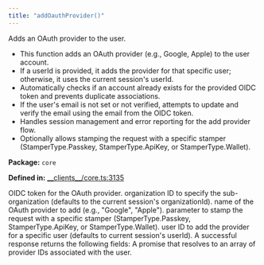 ```yaml
---
title: "addOauthProvider()"
---
```



<H3Bordered text="Overview" />

Adds an OAuth provider to the user.

<ul>
  <li>This function adds an OAuth provider (e.g., Google, Apple) to the user account.</li>
  <li>If a userId is provided, it adds the provider for that specific user; otherwise, it uses the current session's userId.</li>
  <li>Automatically checks if an account already exists for the provided OIDC token and prevents duplicate associations.</li>
  <li>If the user's email is not set or not verified, attempts to update and verify the email using the email from the OIDC token.</li>
  <li>Handles session management and error reporting for the add provider flow.</li>
  <li>Optionally allows stamping the request with a specific stamper (StamperType.Passkey, StamperType.ApiKey, or StamperType.Wallet).</li>
</ul>

<p><strong>Package:</strong> <code>core</code></p>

<p><strong>Defined in:</strong> <a href="https://github.com/tkhq/sdk/blob/main/packages/core/src/__clients__/core.ts#L3135">__clients__/core.ts:3135</a></p>

<H3Bordered text="Parameters" />

<ParamField body="params" type='AddOauthProviderParams' required={true} >
  <Expandable title="params details">
    <NestedParam parentKey="params" childKey="oidcToken" type='string' required={true}>
OIDC token for the OAuth provider.
</NestedParam>
    <NestedParam parentKey="params" childKey="organizationId" type='string' required={false}>
organization ID to specify the sub-organization (defaults to the current session's organizationId).
</NestedParam>
    <NestedParam parentKey="params" childKey="providerName" type='string' required={true}>
name of the OAuth provider to add (e.g., "Google", "Apple").
</NestedParam>
    <NestedParam parentKey="params" childKey="stampWith" type='StamperType' required={false}>
parameter to stamp the request with a specific stamper (StamperType.Passkey, StamperType.ApiKey, or StamperType.Wallet).
</NestedParam>
    <NestedParam parentKey="params" childKey="userId" type='string' required={false}>
user ID to add the provider for a specific user (defaults to current session's userId).
</NestedParam>
  </Expandable>
</ParamField>

<H3Bordered text="Response" />
A successful response returns the following fields:

<ResponseField name="returns" type="string[]" required={true} >
  A promise that resolves to an array of provider IDs associated with the user.
</ResponseField>
